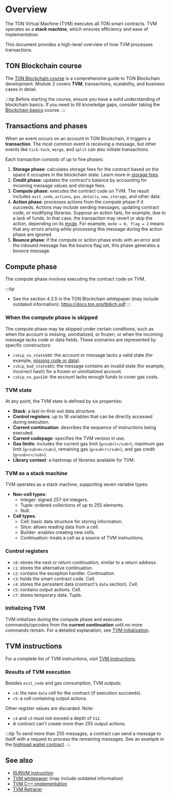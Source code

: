 
# Overview

The TON Virtual Machine (TVM) executes all TON smart contracts. TVM operates as a **stack machine**, which ensures efficiency and ease of implementation.

This document provides a high-level overview of how TVM processes transactions.

## TON Blockchain course

The [TON Blockchain course](/v3/concepts/educational-resources#ton-blockchain-development) is a comprehensive guide to TON Blockchain development. Module 2 covers **TVM**, transactions, scalability, and business cases in detail.

:::tip
Before starting the course, ensure you have a solid understanding of blockchain basics. If you need to fill knowledge gaps, consider taking the [Blockchain basics](/v3/concepts/educational-resources#blockchain-basics) course.
:::

## Transactions and phases

When an event occurs on an account in TON Blockchain, it triggers a **transaction**. The most common event is receiving a message, but other events like `tick-tock`, `merge`, and `split` can also initiate transactions.

Each transaction consists of up to five phases:

1. **Storage phase**: calculates storage fees for the contract based on the space it occupies in the blockchain state. Learn more in [storage fees](/v3/documentation/smart-contracts/transaction-fees/fees-low-level#storage-fee).
2. **Credit phase**: updates the contract's balance by accounting for incoming message values and storage fees.
3. **Compute phase**: executes the contract code on TVM. The result includes `exit_code`, `actions`, `gas_details`, `new_storage`, and other data.
4. **Action phase**: processes actions from the compute phase if it succeeds. Actions may include sending messages, updating contract code, or modifying libraries. Suppose an action fails, for example, due to a lack of funds. In that case, the transaction may revert or skip the action, depending on its [mode](/v3/documentation/smart-contracts/message-management/message-modes-cookbook). For example, `mode = 0, flag = 2` means that any errors arising while processing this message during the action phase are ignored.
5. **Bounce phase**: if the compute or action phase ends with an error and the inbound message has the bounce flag set, this phase generates a bounce message.

## Compute phase

The compute phase involves executing the contract code on TVM.

:::tip
- See the section 4.3.5 in the TON Blockchain whitepaper (may include outdated information): https://docs.ton.org/tblkch.pdf
:::

### When the compute phase is skipped

The compute phase may be skipped under certain conditions, such as when the account is missing, uninitialized, or frozen, or when the incoming message lacks code or data fields. These scenarios are represented by specific constructors:

- `cskip_no_state$00`: the account or message lacks a valid state (for example, [missing code or data](https://testnet.tonviewer.com/transaction/7e78394d082882375a5d21affa6397dec60fc5a3ecbea87f401b0e460fb5c80c)).
- `cskip_bad_state$01`: the message contains an invalid state (for example, incorrect hash) for a frozen or uninitialized account.
- `cskip_no_gas$10`: the account lacks enough funds to cover gas costs.

### TVM state

At any point, the TVM state is defined by six properties:
- **Stack**: a last-in-first-out data structure.
- **Control registers**: up to 16 variables that can be directly accessed during execution.
- **Current continuation**: describes the sequence of instructions being executed.
- **Current codepage**: specifies the TVM version in use.
- **Gas limits**: includes the current gas limit (`g<sub>l</sub>`), maximum gas limit (`g<sub>m</sub>`), remaining gas (`g<sub>r</sub>`), and gas credit (`g<sub>c</sub>`).
- **Library context**: a hashmap of libraries available for TVM.

### TVM as a stack machine

TVM operates as a stack machine, supporting seven variable types:
- **Non-cell types**:
  - Integer: signed 257-bit integers.
  - Tuple: ordered collections of up to 255 elements.
  - Null.
- **Cell types**:
  - Cell: basic data structure for storing information.
  - Slice: allows reading data from a cell.
  - Builder: enables creating new cells.
  - Continuation: treats a cell as a source of TVM instructions.

### Control registers

- `c0`: stores the next or return continuation, similar to a return address.
- `c1`: stores the alternative continuation.
- `c2`: contains the exception handler. Continuation.
- `c3`: holds the smart contract code. Cell.
- `c4`: stores the persistent data (contract's `data` section). Cell.
- `c5`: contains output actions. Cell.
- `c7`: stores temporary data. Tuple.

### Initializing TVM

TVM initializes during the compute phase and executes commands/opcodes from the **current continuation** until no more commands remain. For a detailed explanation, see [TVM initialization](/v3/documentation/tvm/initialization).

## TVM instructions

For a complete list of TVM instructions, visit [TVM instructions](/v3/documentation/tvm/instructions).

### Results of TVM execution

Besides `exit_code` and gas consumption, TVM outputs:
- `c4`: the new `data` cell for the contract (if execution succeeds).
- `c5`: a cell containing output actions.

Other register values are discarded. Note:
- `c4` and `c5` must not exceed a depth of `512`.
- A contract can't create more than 255 output actions.

:::tip
To send more than 255 messages, a contract can send a message to itself with a request to process the remaining messages. See an example in the [highload wallet contract](https://github.com/ton-blockchain/highload-wallet-contract-v3/blob/main/contracts/highload-wallet-v3.func#L50).
:::

## See also

- [RUNVM instruction](/v3/documentation/tvm/specification/runvm)
- [TVM whitepaper](https://ton.org/tvm.pdf) (may include outdated information)
- [TVM C++ implementation](https://github.com/ton-blockchain/ton/tree/master/crypto/vm)
- [TVM Retracer](https://retracer.ton.org/)

<Feedback />
